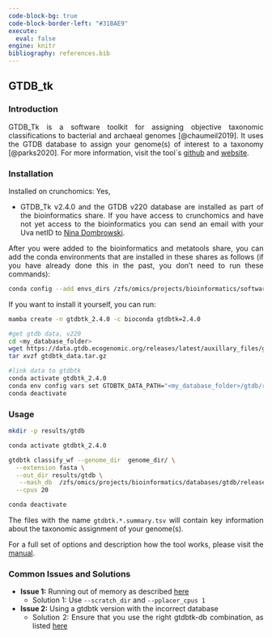 ---
code-block-bg: true
code-block-border-left: "#31BAE9"
execute:
  eval: false
engine: knitr
bibliography: references.bib
---

<div style="text-align: justify">

## GTDB_tk

### Introduction

GTDB_Tk is a software toolkit for assigning objective taxonomic classifications to bacterial and archaeal genomes [@chaumeil2019]. It uses the GTDB database to assign your genome(s) of interest to a taxonomy [@parks2020]. For more information, visit the tool\`s [github](https://github.com/Ecogenomics/GTDBTk) and [website](https://ecogenomics.github.io/GTDBTk/).

### Installation

Installed on crunchomics: Yes,

-   GTDB_Tk v2.4.0 and the GTDB v220 database are installed as part of the bioinformatics share. If you have access to crunchomics and have not yet access to the bioinformatics you can send an email with your Uva netID to [Nina Dombrowski](n.dombrowski@uva.nl).

After you were added to the bioinformatics and metatools share, you can add the conda environments that are installed in these shares as follows (if you have already done this in the past, you don't need to run these commands):

```{bash}
conda config --add envs_dirs /zfs/omics/projects/bioinformatics/software/miniconda3/envs/
```

If you want to install it yourself, you can run:

```{bash}
mamba create -n gtdbtk_2.4.0 -c bioconda gtdbtk=2.4.0

#get gtdb data, v220 
cd <my_database_folder>
wget https://data.gtdb.ecogenomic.org/releases/latest/auxillary_files/gtdbtk_package/full_package/gtdbtk_data.tar.gz
tar xvzf gtdbtk_data.tar.gz 

#link data to gtdbtk
conda activate gtdbtk_2.4.0
conda env config vars set GTDBTK_DATA_PATH="<my_database_folder>/gtdb/release220";
conda deactivate
```


### Usage

```{bash}
mkdir -p results/gtdb 

conda activate gtdbtk_2.4.0

gtdbtk classify_wf --genome_dir  genome_dir/ \
  --extension fasta \
  --out_dir results/gtdb \
   --mash_db  /zfs/omics/projects/bioinformatics/databases/gtdb/release220/gtdb_ref_sketch.msh \
  --cpus 20

conda deactivate
```

The files with the name `gtdbtk.*.summary.tsv` will contain key information about the taxonomic assignment of your genome(s).

For a full set of options and description how the tool works, please visit the [manual](https://ecogenomics.github.io/GTDBTk/).


### Common Issues and Solutions

-   **Issue 1:** Running out of memory as described [here](https://ecogenomics.github.io/GTDBTk/faq.html)
    -   Solution 1: Use `--scratch_dir` and `--pplacer_cpus 1`
-   **Issue 2:** Using a gtdbtk version with the incorrect database
    -   Solution 2: Ensure that you use the right gtdbtk-db combination, as listed [here](https://ecogenomics.github.io/GTDBTk/installing/index.html)